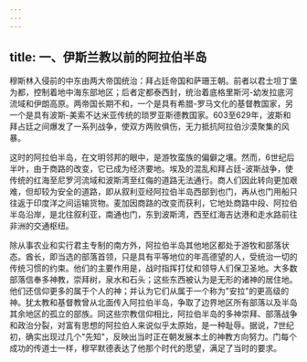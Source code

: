 ```yaml
---
---
---
```

title: 一、伊斯兰教以前的阿拉伯半岛
---



穆斯林入侵前的中东由两大帝国统治：拜占廷帝国和萨珊王朝。前者以君士坦丁堡为都，控制着地中海东部地区；后者定都泰西封，统治着底格里斯河-幼发拉底河流域和伊朗高原。两帝国长期不和，一个是具有希腊-罗马文化的基督教国家，另一个是具有波斯-美索不达米亚传统的琐罗亚斯德教国家。603至629年，波斯和拜占廷之间爆发了一系列战争，使双方两败俱伤，无力抵抗阿拉伯沙漠聚集的风暴。

这时的阿拉伯半岛，在文明邻邦的眼中，是游牧蛮族的偏僻之壤。然而，6世纪后半叶，由于商路的改变，它已成为经济要地。埃及的混乱和拜占廷-波斯战争，使传统的红海至尼罗河流域和波斯湾至红侮的道路无法通行。商人们因此转向更加艰难，但却较为安全的道路，即从叙利亚经阿拉伯半岛西部到也门，再从也门用船只往返于印度洋之间运输货物。麦加因商路的改变而获利，它地处商路中段、阿拉伯半岛沿岸，是北往叙利亚，南通也门，东到波斯湾，西至红海吉达港和走水路前往非洲的交通枢纽。

除从事农业和实行君主专制的南方外，阿拉伯半岛其他地区都处于游牧和部落状态。酋长，即当选的部落首领，只是具有平等地位的年高德望的人，受统治一切的传统习惯的约束。他们的主要作用是，战时指挥打仗和领导人们保卫圣地。大多数部落信奉多神教，崇拜树，泉水和石头；这些东西被认为是无形的诸神的居住地。他们还信仰更多的属于个人的神；并认为它们从属于一个称为"安拉"的更高级的神。犹太教和基督教曾从北面传入阿拉伯半岛，争取了边界地区所有部落以及半岛其余地区的孤立的部族。同这些宗教信仰相比，阿拉伯半岛的多神崇拜、部落战争和政治分裂，对富有思想的阿拉伯人来说似乎太原始，是一种耻辱。据说，7世纪初，确实出现过几个"先知"，反映出当时正在朝发展本土的神教方向努力。门每个成功的传道士一样，穆罕默德表达了他那个时代的愿望，满足了当时的要求。